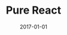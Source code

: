 ---
slug: pure-react
date: 2017-01-01
title: 'Pure React'
description: 'Pure React Chemistry'
published: true
banner: ./purereactthumb.png
categories: ['illustration']
---